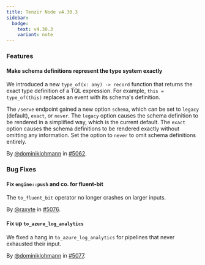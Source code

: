```yaml
---
title: Tenzir Node v4.30.3
sidebar:
  badge:
    text: v4.30.3
    variant: note
---
```


### Features

#### Make schema definitions represent the type system exactly

We introduced a new `type_of(x: any) -> record` function that returns the exact
type definition of a TQL expression. For example, `this = type_of(this)`
replaces an event with its schema's definition.

The `/serve` endpoint gained a new option `schema`, which can be set to `legacy`
(default), `exact`, or `never`. The `legacy` option causes the schema definition
to be rendered in a simplified way, which is the current default. The `exact`
option causes the schema definitions to be rendered exactly without omitting any
information. Set the option to `never` to omit schema definitions entirely.

By [@dominiklohmann](https://github.com/dominiklohmann) in [#5062](https://github.com/tenzir/tenzir/pull/5062).

### Bug Fixes

#### Fix `engine::push` and co. for fluent-bit

The `to_fluent_bit` operator no longer crashes on larger inputs.

By [@raxyte](https://github.com/raxyte) in [#5076](https://github.com/tenzir/tenzir/pull/5076).

#### Fix up `to_azure_log_analytics`

We fixed a hang in `to_azure_log_analytics` for pipelines that never exhausted
their input.

By [@dominiklohmann](https://github.com/dominiklohmann) in [#5077](https://github.com/tenzir/tenzir/pull/5077).
